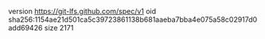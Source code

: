 version https://git-lfs.github.com/spec/v1
oid sha256:1154ae21d501ca5c39723861138b681aaeba7bba4e075a58c02917d0add69426
size 2171
